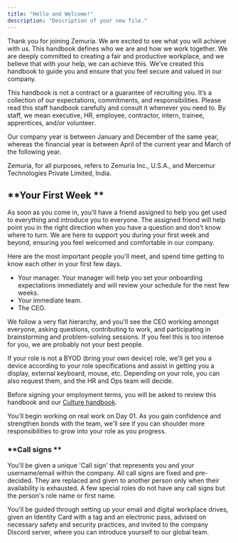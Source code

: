 ```yaml
---
title: "Hello and Welcome!"
description: "Description of your new file."
---
```


Thank you for joining Zemuria. We are excited to see what you will achieve with us. This handbook defines who we are and how we work together. We are deeply committed to creating a fair and productive workplace, and we believe that with your help, we can achieve this. We’ve created this handbook to guide you and ensure that you feel secure and valued in our company. 

This handbook is not a contract or a guarantee of recruiting you. It’s a collection of our expectations, commitments, and responsibilities. Please read this staff handbook carefully and consult it whenever you need to. By staff, we mean executive, HR, employee, contractor, intern, trainee, apprentices, and/or volunteer.

Our company year is between January and December of the same year, whereas the financial year is between April of the current year and March of the following year.

Zemuria, for all purposes, refers to Zemuria Inc., U.S.A., and Mercemur Technologies Private Limited, India.

## **Your First Week **

As soon as you come in, you'll have a friend assigned to help you get used to everything and introduce you to everyone. The assigned friend will help point you in the right direction when you have a question and don't know where to turn. We are here to support you during your first week and beyond, ensuring you feel welcomed and comfortable in our company.

Here are the most important people you'll meet, and spend time getting to know each other in your first few days.

- Your manager. Your manager will help you set your onboarding expectations immediately and will review your schedule for the next few weeks.
- Your immediate team.
- The CEO.

We follow a very flat hierarchy, and you'll see the CEO working amongst everyone, asking questions, contributing to work, and participating in brainstorming and problem-solving sessions. If you feel this is too intense for you, we are probably not your best people.

If your role is not a BYOD (bring your own device) role, we'll get you a device according to your role specifications and assist in getting you a display, external keyboard, mouse, etc. Depending on your role, you can also request them, and the HR and Ops team will decide.

Before signing your employment terms, you will be asked to review this handbook and our [<u>Culture handbook</u>](https://library.zemuria.com/3/culture).

You'll begin working on real work on Day 01. As you gain confidence and strengthen bonds with the team, we'll see if you can shoulder more responsibilities to grow into your role as you progress.

### **Call signs **

You'll be given a unique 'Call sign' that represents you and your username/email within the company. All call signs are fixed and pre-decided. They are replaced and given to another person only when their availability is exhausted. A few special roles do not have any call signs but the person's role name or first name.

You'll be guided through setting up your email and digital workplace drives, given an Identity Card with a tag and an electronic pass, advised on necessary safety and security practices, and invited to the company Discord server, where you can introduce yourself to our global team.